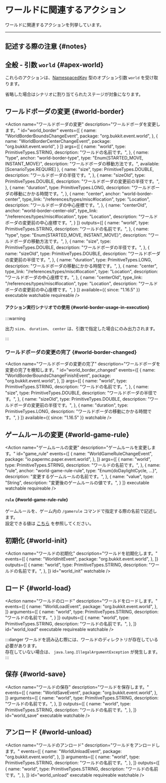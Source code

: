

# ワールドに関連するアクション

ワールドに関連するアクションを列挙しています。

---

## 記述する際の注意 {#notes}


## 全般 - 引数 `world` {#apex-world}

これらのアクションは、[NamespacedKey](/references/types/misc#namespaced-key) 型のオプション引数 `world` を受け取ります。

省略した場合はシナリオに割り当てられたステージが対象になります。

## ワールドボーダの変更 {#world-border}

<Action name="ワールドボーダの変更"
        description="ワールドボーダを変更します。"
        id="world_border"
        events={[
          {
            name: "WorldBorderBoundsChangeEvent",
            package: "org.bukkit.event.world",
          },
          {
            name: "WorldBorderCenterChangeEvent",
            package: "org.bukkit.event.world",
          }
        ]}
        args={[
          {
            name: "world",
            type: PrimitiveTypes.STRING,
            description: "ワールドの名前です。",
          },
          {
            name: "type",
            anchor: "world-border-type",
            type: "Enum{STARTED_MOVE, INSTANT_MOVE}",
            description: "ワールドボーダの移動方法です。",
            available: [ScenarioType.REQUIRE]
          },
          {
            name: "size",
            type: PrimitiveTypes.DOUBLE,
            description: "ワールドボーダの半径です。",
          },
          {
            name: "sizeOld",
            type: PrimitiveTypes.DOUBLE,
            description: "ワールドボーダの変更前の半径です。",
          },
          {
            name: "duration",
            type: PrimitiveTypes.LONG,
            description: "ワールドボーダの移動にかかる時間です。",
          },
          {
            name: "center",
            anchor: "world-border-center",
            type_link: "/references/types/misc#location",
            type: "Location",
            description: "ワールドボーダの中心座標です。",
          },
          {
            name: "centerOld",
            anchor: "world-border-center-old",
            type_link: "/references/types/misc#location",
            type: "Location",
            description: "ワールドボーダの変更前の中心座標です。",
          }
        ]}
        outputs={[
          {
            name: "world",
            type: PrimitiveTypes.STRING,
            description: "ワールドの名前です。",
          },
          {
            name: "type",
            type: "Enum{STARTED_MOVE, INSTANT_MOVE}",
            description: "ワールドボーダの移動方法です。",
          },
          {
            name: "size",
            type: PrimitiveTypes.DOUBLE,
            description: "ワールドボーダの半径です。",
          },
          {
            name: "sizeOld",
            type: PrimitiveTypes.DOUBLE,
            description: "ワールドボーダの変更前の半径です。",
          },
          {
            name: "duration",
            type: PrimitiveTypes.LONG,
            description: "ワールドボーダの移動にかかる時間です。",
          },
          {
            name: "center",
            type_link: "/references/types/misc#location",
            type: "Location",
            description: "ワールドボーダの中心座標です。",
          },
          {
            name: "centerOld",
            type_link: "/references/types/misc#location",
            type: "Location",
            description: "ワールドボーダの変更前の中心座標です。",
          }
        ]}
        available={{
          since: "1.16.5"
        }}
        executable watchable requireable
/>

#### アクション実行シナリオでの使用 {#world-border-usage-in-execution}

:::warning

出力 `size`、 `duration`、 `center` は、引数で指定した場合にのみ出力されます。

:::

### ワールドボーダの変更の完了 {#world-border-changed}

<Action name="ワールドボーダの変更の完了"
        description="ワールドボーダを変更の完了を検知します。"
        id="world_border_changed"
        events={[
          {
            name: "WorldBorderBoundsChangeFinishEvent",
            package: "org.bukkit.event.world",
          },
        ]}
        args={[
          {
            name: "world",
            type: PrimitiveTypes.STRING,
            description: "ワールドの名前です。",
          },
          {
            name: "size",
            type: PrimitiveTypes.DOUBLE,
            description: "ワールドボーダの半径です。",
          },
          {
            name: "sizeOld",
            type: PrimitiveTypes.DOUBLE,
            description: "ワールドボーダの変更前の半径です。",
          },
          {
            name: "duration",
            type: PrimitiveTypes.LONG,
            description: "ワールドボーダの移動にかかる時間です。",
          }
        ]}
        available={{
          since: "1.16.5"
        }}
        watchable
/>

## ゲームルールの変更 {#world-game-rule}

<Action name="ゲームルールの変更"
        description="ゲームルールを変更します。"
        id="game_rule"
        events={[
          {
            name: "WorldGameRuleChangeEvent",
            package: "io.papermc.paper.event.world",
          },
        ]}
        args={[
          {
            name: "world",
            type: PrimitiveTypes.STRING,
            description: "ワールドの名前です。",
          },
          {
            name: "rule",
            anchor: "world-game-rule-rule",
            type: "Enum{doDaylightCycle, ...}",
            description: "変更するゲームルールの名前です。",
          },
          {
            name: "value",
            type: "String",
            description: "変更後のゲームルールの値です。",
          }
        ]}
        executable watchable requireable
/>

#### `rule` {#world-game-rule-rule}

ゲームルールを、ゲーム内の `/gamerule` コマンドで指定する際の名前で記述します。  
設定できる値は [こちら](https://minecraft.fandom.com/ja/wiki/Commands/gamerule) を参照してください。

## 初期化 {#world-init}

<Action name="ワールドの初期化"
        description="ワールドを初期化します。"
        events={[
          {
            name: "WorldInitEvent",
            package: "org.bukkit.event.world",
          },
        ]}
        outputs={[
          {
            name: "world",
            type: PrimitiveTypes.STRING,
            description: "ワールドの名前です。",
          },
        ]}
        id="world_init"
        watchable
/>

## ロード {#world-load}

<Action name="ワールドのロード"
        description="ワールドをロードします。"
        events={[
          {
            name: "WorldLoadEvent",
            package: "org.bukkit.event.world",
          },
        ]}
        arguments={[
          {
            name: "world",
            type: PrimitiveTypes.STRING,
            description: "ワールドの名前です。",
          }
        ]}
        outputs={[
          {
            name: "world",
            type: PrimitiveTypes.STRING,
            description: "ワールドの名前です。",
          },
        ]}
        id="world_load"
        executable requireable watchable
/>

:::danger
ワールドを読み込む際には、ワールドのディレクトリが存在している必要があります。  
存在していない場合は、 `java.lang.IllegalArgumentException` が発生します。
:::

## 保存 {#world-save}

<Action name="ワールドの保存"
        description="ワールドを保存します。"
        events={[
          {
            name: "WorldSaveEvent",
            package: "org.bukkit.event.world",
          },
        ]}
        arguments={[
          {
            name: "world",
            type: PrimitiveTypes.STRING,
            description: "ワールドの名前です。",
          },
        ]}
        outputs={[
          {
            name: "world",
            type: PrimitiveTypes.STRING,
            description: "ワールドの名前です。",
          },
        ]}
        id="world_save"
        executable watchable
/>

## アンロード {#world-unload}

<Action name="ワールドのアンロード"
        description="ワールドをアンロードします。"
        events={[
          {
            name: "WorldUnloadEvent",
            package: "org.bukkit.event.world",
          },
        ]}
        arguments={[
          {
            name: "world",
            type: PrimitiveTypes.STRING,
            description: "ワールドの名前です。",
          },
        ]}
        outputs={[
          {
            name: "world",
            type: PrimitiveTypes.STRING,
            description: "ワールドの名前です。",
          },
        ]}
        id="world_unload"
        executable requireable watchable
/>
